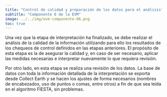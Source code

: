 ```yaml
---
title: "Control de calidad y preparación de los datos para el análisis"
subtitle: "Componente 6 de la EVM"
image: ../../img/evm-componente-06.png
toc: true
---
```


Una vez que la etapa de interpretación ha finalizado, se debe realizar el análisis de la calidad de la información utilizando para ello los resultados de los chequeos de control definidos en las etapas anteriores. El propósito de esta etapa es la de asegurar la calidad y, en caso de ser necesario, aplicar las medidas necesarias e interpretar nuevamente lo que requiera revisión.

Por otro lado, en esta etapa se realiza una revisión de los datos. La base de datos con toda la información detallada de la interpretación se exporta desde Collect Earth y se hacen los ajustes de forma necesarios (nombres de encabezados, uso de puntos o comas, entre otros) a fin de que sea leída en el algoritmo FIESTA, sin problemas.